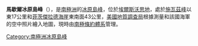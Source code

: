 {{coord|74|10|S|75|41|W|source:GNIS|display=title}}

'''馬歇爾冰原島峰'''（{{lang-en|Marshall Nunatak}}），是[[南極洲|南極洲]]的[[冰原島峰|冰原島峰]]，位於[[埃爾斯沃思地|埃爾斯沃思地]]，處於[[施瓦茲峰|施瓦茲峰]]以東17公里和[[菲茨傑拉德海崖|菲茨傑拉德海崖]]東南面43公里，[[美國地質調查局|美國地質調查局]]根據測量和該國海軍的空中照片繪入地圖，現時由[[南極條約體系|南極條約體系]]管理。

{{DEFAULTSORT:Marshall Nunatak}}
[[Category:南極洲冰原島峰|Category:南極洲冰原島峰]]


{{EllsworthLand-geo-stub}}
